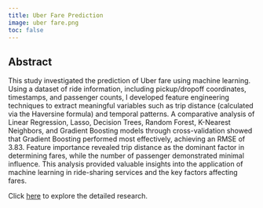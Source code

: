 ```yaml
---
title: Uber Fare Prediction
image: uber fare.png
toc: false
---
```


## Abstract

This study investigated the prediction of Uber fare using machine learning. Using a dataset of ride information, including pickup/dropoff coordinates, timestamps, and passenger counts, I developed feature engineering techniques to extract meaningful variables such as trip distance (calculated via the Haversine formula) and temporal patterns. A comparative analysis of Linear Regression, Lasso, Decision Trees, Random Forest, K-Nearest Neighbors, and Gradient Boosting models through cross-validation showed that Gradient Boosting performed most effectively, achieving an RMSE of 3.83. Feature importance revealed trip distance as the dominant factor in determining fares, while the number of passenger demonstrated minimal influence. This analysis provided valuable insights into the application of machine learning in ride-sharing services and the key factors affecting fares.

Click [here](https://github.com/ManVien/Uber-Fare-Prediction-2024) to explore the detailed research. 
